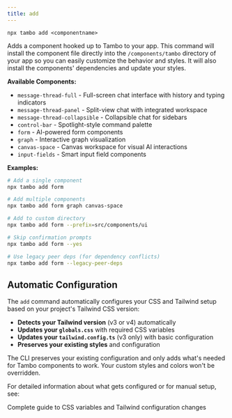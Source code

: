 ```yaml
---
title: add
---
```


`npx tambo add <componentname>`

Adds a component hooked up to Tambo to your app.
This command will install the component file directly into the `/components/tambo` directory of your app so you can easily customize the behavior and styles. It will also install the components' dependencies and update your styles.

**Available Components:**

- `message-thread-full` - Full-screen chat interface with history and typing indicators
- `message-thread-panel` - Split-view chat with integrated workspace
- `message-thread-collapsible` - Collapsible chat for sidebars
- `control-bar` - Spotlight-style command palette
- `form` - AI-powered form components
- `graph` - Interactive graph visualization
- `canvas-space` - Canvas workspace for visual AI interactions
- `input-fields` - Smart input field components

**Examples:**

```bash
# Add a single component
npx tambo add form

# Add multiple components
npx tambo add form graph canvas-space

# Add to custom directory
npx tambo add form --prefix=src/components/ui

# Skip confirmation prompts
npx tambo add form --yes

# Use legacy peer deps (for dependency conflicts)
npx tambo add form --legacy-peer-deps
```

## Automatic Configuration

The `add` command automatically configures your CSS and Tailwind setup based on your project's Tailwind CSS version:

- **Detects your Tailwind version** (v3 or v4) automatically
- **Updates your `globals.css`** with required CSS variables
- **Updates your `tailwind.config.ts`** (v3 only) with basic configuration
- **Preserves your existing styles** and configuration

<Callout type="info" title="Safe Setup">
  The CLI preserves your existing configuration and only adds what's needed for
  Tambo components to work. Your custom styles and colors won't be overridden.
</Callout>

For detailed information about what gets configured or for manual setup, see:


<Card href="/cli/configuration" title="CSS & Tailwind Configuration">
  Complete guide to CSS variables and Tailwind configuration changes
</Card>
